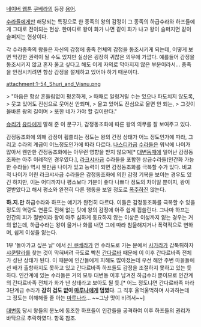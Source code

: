 {{{+1 感情同調化}}}

[[네이버 웹툰]] [[쿠베라(웹툰)|쿠베라]]의 등장 [[용어]].

[[수라(쿠베라)|수라]]들에게만 해당되는 특징으로 한 종족의 왕의 감정이 그 종족의 하급수라와 하프들에게 그대로 전이되는 현상. 한마디로 왕이 화가 나면 같이 화가 나고 왕이 슬퍼지면 같이 슬퍼지는 현상이다.

각 수라종족의 왕들은 자신의 감정에 종족 전체의 감정을 동조시키게 되는데, 어떻게 보면 막강한 권력이 될 수도 있지만 실상은 굉장히 귀찮은 의무에 가깝다. 예를들어 감정을 동조시키지 않고 혼자 울고 싶다고 해도 이게 자의로 막아지지 않은 부분이라서... 종족을 안정시키려면 항상 감정을 절제하고 있어야 하기 때문이다.
 
attachment:1-54_Shuri_and_Visnu.png

> "마음은 항상 흔들림없이 평온하게,
> 때때로 일렁거릴 수는 있으나 파도치지 않도록,
> 웃고 있어도 진심으로 웃어선 안되며,
> 울고 있어도 진심으로 울면 안 되는,
> 그것이 올바른 왕의 길이며
> 또한 네가 가야 할 길이란다."

[[슈리(쿠베라)|슈리]]가 [[유타(쿠베라)|유타]]에게 말해 준 이 문구가, 감정동조화에 따른 왕의 의무를 잘 보여주고 있다.

감정동조화에 의해 감정이 휩쓸리는 정도는 왕의 간정 상태가 어느 정도인가에 따라, 그리고 수라의 계급이 어느정도인가에 따라 다르다. [[나스티카]]급 [[수라(쿠베라)|수라]]들은 워낙에 나이가 많아서 웬만한 간정동조화에는 아무런 영향을 받지 않으며[* [[대변동]]때에 일어난 감정동조화는 아주 이례적인 경우였다.], [[라크샤사(쿠베라)|라크샤사]]급 수라들을 포함한 상급수라들(인간화 가능한 수라들) 역시 웬만큼 나이가 있고 능력이 되면 감정동조화를 극복할 수가 있다. 비교적 나이가 어린 라크샤사급 수라들은 감정동조화에 의한 감정 기복을 보이는 경우도 있긴 하지만, 이는 어디까지나 평소보다 기분이 좋다 나쁘다 정도의 차이일 뿐이지, 왕이 열받았다고 해서 평소와 완전히 다른 행동을 보일 정도로 [[폭주]]하진 않는다.

'''하.지.만''' 하급수라와 하프는 얘기가 완전히 다르다. 이들은 감정동조화를 극복할 수 있을 정도의 역량도 연륜도 전혀 없는 탓에 왕의 감정에 아주 쉽게 휩쓸린다. 그나마 하프는 인간의 피가 절반이라 왕이 아주 심하게 동요하지 않는 이상은 이성까지 잃는 경우는 거의 없는데, 하급수라는 왕이 울거나 화를 내면 그에 따라 침울해지거나 폭력적으로 변하며, 쉽게 이성을 잃는다. 

1부 '돌아가고 싶은 날' 에서 [[신 쿠베라]]가 연 수라도로 가는 문에서 [[사가라(쿠베라)|사가라]]가 갑툭튀하자 [[샤쿤탈라]]를 찾는 것이 막혀버려 극도로 빡친 [[간다르바]] 때문에 이 이후 간다르바족 전체가 성난 상태가 된다. 이 때문에 인간들에게 피해도 많아졌는데 우선 해안 주변 마을들에선 배가 출항하지도 못하고 있고 간다르바족 하프들도 감정을 조절하지 못하고 있는 듯하다. 인간계에 있는 수라들은 거의 모두 대변동 이후 남겨진 하급수라 뿐이므로 인간계의 간다르바족 전체가 화가 난 상태라고 보아도 될 듯.[* 어느 정도냐면 간다르바족 마라 3단계급 수라가 '''감히 겁도 없이 [[마루나]]에게 덤볐다'''. 그 직후 울먹울먹하며 사과하는데 그 정도는 이해해줄 줄 아는 [[마루나]]라... ~~그냥 맛이 비려서~~]

[[대변동]] 당시 왕들의 분노에 동조한 하프들이 인간들을 공격하여 이후 하프들의 권리가 바닥으로 추락하였다. 항목 참조.

